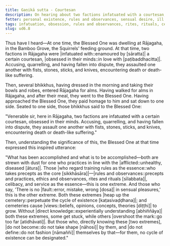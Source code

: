 ```yaml
---
title: Gaṇikā sutta - Courtesan
description: On hearing about two factions infatuated with a courtesan, the Buddha expresses an inspired utterance on the extremes - one of taking rules and observances as the essence and the other of seeing no fault in sensual pleasures.
fetter: personal existence, rules and observances, sensual desire, ill will, conceit, ignorance
tags: infatuation, obsession, rules and observances, rites, rituals, celibacy, sensual pleasure, sensual desire, cycle of existence, cemetery, views, directly knowing, ud, ud6
slug: ud6.8
---
```


Thus have I heard—At one time, the Blessed One was dwelling at Rājagaha, in the Bamboo Grove, the Squirrels' feeding ground. At that time, two factions in Rājagaha were |infatuated with::enamoured by [sāratta]| a certain courtesan, |obsessed in their minds::in love with [paṭibaddhacitta]|. Accusing, quarrelling, and having fallen into dispute, they assaulted one another with fists, stones, sticks, and knives, encountering death or death-like suffering.

Then, several bhikkhus, having dressed in the morning and taking their bowls and robes, entered Rājagaha for alms. Having walked for alms in Rājagaha, and after their meal, they went to the Blessed One. Having approached the Blessed One, they paid homage to him and sat down to one side. Seated to one side, those bhikkhus said to the Blessed One:

"Venerable sir, here in Rājagaha, two factions are infatuated with a certain courtesan, obsessed in their minds. Accusing, quarrelling, and having fallen into dispute, they assault one another with fists, stones, sticks, and knives, encountering death or death-like suffering."

Then, understanding the significance of this, the Blessed One at that time expressed this inspired utterance:

"What has been accomplished and what is to be accomplished—both are strewn with dust for one who practices in line with the |afflicted::unhealthy, diseased [ātura]|.
Those |who regard training rules as the essence::who takes precepts as the core [sikkhāsāra]|—|rules and observances::precepts and practices, ethics and observances, rites and rituals [sīlabbata]|, celibacy, and service as the essence—this is one extreme.
And those who say, 'There is no |fault::error, mistake, wrong [dosa]| in sensual pleasures,' this is the other extreme.
Both these extremes |heap up the cemetery::perpetuate the cycle of existence [kaṭasivaḍḍhana]|; and cemeteries cause |views::beliefs, opinions, concepts, theories [diṭṭhi]| to grow.
Without |direct knowledge::experientially understanding [abhiññāya]| both these extremes, some get stuck, while others |overshoot the mark::go too far [atidhāvati]|.
But those who, directly knowing these [two extremes], |do not become::do not take shape [nāhosi]| by them, and |do not define::do not fashion [nāmaññi]| themselves by that—for them, no cycle of existence can be designated."